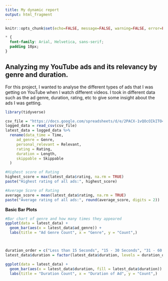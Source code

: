 ---
title: My dynamic report
output: html_fragment
---

```{r setup, include=FALSE}
knitr::opts_chunk$set(echo=FALSE, message=FALSE, warning=FALSE, error=FALSE)

```

```{css}
* {
  font-family: Arial, Helvetica, sans-serif;
  padding 10px;
}
```

## Analyzing my YouTube ads and its relevancy by genre and duration.
For this project, I wanted to analyse the different types of ads that I was getting on YouTube when I watch different videos. I took in different data such as the ad genre, duration, rating, etc to give some insight about the ads I was getting.


```{r}
library(tidyverse)

csv_file = "https://docs.google.com/spreadsheets/d/e/2PACX-1vQOcOIkITO4xO1pYKiEPGd3sfGuQHNhV8KGKAF71IE0e0NS0RrCfUPg1eCrBm5ycS_CmZU8elNZNkzJ/pub?gid=359396169&single=true&output=csv"
logged_data = read_csv(csv_file)
latest_data = logged_data %>%
  rename(data_time = Time,
     ad_genre = Genre,
     personal_relevant = Relevant,
     rating = Rating,
     duration = Length,
     skippable = Skippable
  )

#Highest score of Rating
highest_score = max(latest_data$rating, na.rm = TRUE)
paste("Highest rating of all ads:", highest_score)

#Average Score of Rating
average_score = mean(latest_data$rating, na.rm = TRUE)
paste("Average rating of all ads:", round(average_score, digits = 2))
```




**Basic Bar Plots**

```{r}


#Bar chart of genre and how many times they appeared
ggplot(data = latest_data) + 
  geom_bar(aes(x = latest_data$ad_genre)) +
  labs(title = "Ad Genre Count", x = "Genre", y = "Count",)



duration_order = c("Less than 15 Seconds", "15 - 30 Seconds", "31 - 60 Seconds", "More than 1 Minute")
latest_data$duration = factor(latest_data$duration, levels = duration_order)

ggplot(data = latest_data) + 
  geom_bar(aes(x = latest_data$duration, fill = latest_data$duration)) +
  labs(title = "Duration Count", x = "Duration of Ad", y = "Count",)

```
